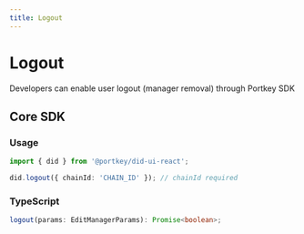 ```yaml
---
title: Logout
---
```


# Logout

Developers can enable user logout (manager removal) through Portkey SDK

## Core SDK

### Usage

```typescript
import { did } from '@portkey/did-ui-react';

did.logout({ chainId: 'CHAIN_ID' }); // chainId required
```

### TypeScript

```typescript
logout(params: EditManagerParams): Promise<boolean>;
```
